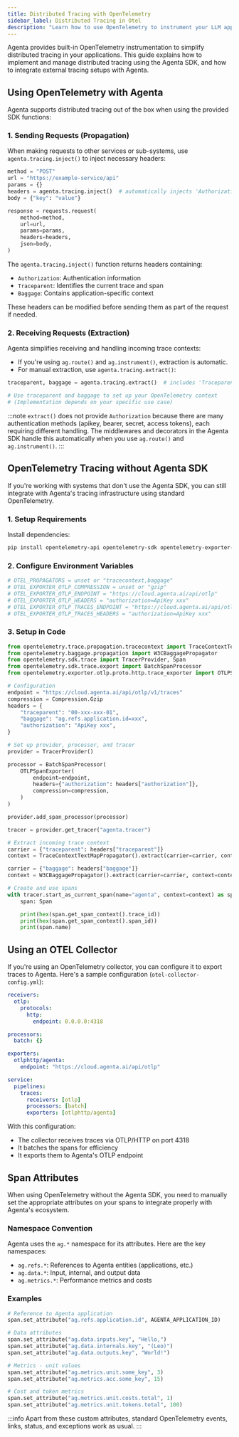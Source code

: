 ```yaml
---
title: Distributed Tracing with OpenTelemetry
sidebar_label: Distributed Tracing in Otel
description: "Learn how to use OpenTelemetry to instrument your LLM application with Agenta for enhanced observability."
---
```


Agenta provides built-in OpenTelemetry instrumentation to simplify distributed tracing in your applications. This guide explains how to implement and manage distributed tracing using the Agenta SDK, and how to integrate external tracing setups with Agenta.

## Using OpenTelemetry with Agenta
Agenta supports distributed tracing out of the box when using the provided SDK functions:

### 1. Sending Requests (Propagation)

When making requests to other services or sub-systems, use `agenta.tracing.inject()` to inject necessary headers:

```python
method = "POST"
url = "https://example-service/api"
params = {}
headers = agenta.tracing.inject()  # automatically injects 'Authorization', 'Traceparent', 'Baggage'
body = {"key": "value"}

response = requests.request(
    method=method,
    url=url,
    params=params,
    headers=headers,
    json=body,
)
```
The `agenta.tracing.inject()` function returns headers containing:

- `Authorization`: Authentication information
- `Traceparent`: Identifies the current trace and span
- `Baggage`: Contains application-specific context

These headers can be modified before sending them as part of the request if needed.

### 2. Receiving Requests (Extraction)

Agenta simplifies receiving and handling incoming trace contexts:

- If you're using `ag.route()` and `ag.instrument()`, extraction is automatic.
- For manual extraction, use `agenta.tracing.extract()`:

```python
traceparent, baggage = agenta.tracing.extract()  # includes 'Traceparent', 'Baggage'

# Use traceparent and baggage to set up your OpenTelemetry context
# (Implementation depends on your specific use case)
```

:::note
`extract()` does not provide `Authorization` because there are many authentication methods (apikey, bearer, secret, access tokens), each requiring different handling. The middlewares and decorators in the Agenta SDK handle this automatically when you use `ag.route()` and `ag.instrument()`.
:::

## OpenTelemetry Tracing without Agenta SDK
If you're working with systems that don't use the Agenta SDK, you can still integrate with Agenta's tracing infrastructure using standard OpenTelemetry.

### 1. Setup Requirements
Install dependencies:
```bash
pip install opentelemetry-api opentelemetry-sdk opentelemetry-exporter-otlp
```

### 2. Configure Environment Variables 

```bash
# OTEL_PROPAGATORS = unset or "tracecontext,baggage"
# OTEL_EXPORTER_OTLP_COMPRESSION = unset or "gzip"
# OTEL_EXPORTER_OTLP_ENDPOINT = "https://cloud.agenta.ai/api/otlp"
# OTEL_EXPORTER_OTLP_HEADERS = "authorization=ApiKey xxx"
# OTEL_EXPORTER_OTLP_TRACES_ENDPOINT = "https://cloud.agenta.ai/api/otlp/v1/traces"
# OTEL_EXPORTER_OTLP_TRACES_HEADERS = "authorization=ApiKey xxx"
```

### 3. Setup in Code
```python
from opentelemetry.trace.propagation.tracecontext import TraceContextTextMapPropagator
from opentelemetry.baggage.propagation import W3CBaggagePropagator
from opentelemetry.sdk.trace import TracerProvider, Span
from opentelemetry.sdk.trace.export import BatchSpanProcessor
from opentelemetry.exporter.otlp.proto.http.trace_exporter import OTLPSpanExporter, Compression

# Configuration
endpoint = "https://cloud.agenta.ai/api/otlp/v1/traces"
compression = Compression.Gzip
headers = {
    "traceparent": "00-xxx-xxx-01",
    "baggage": "ag.refs.application.id=xxx",
    "authorization": "ApiKey xxx",
}

# Set up provider, processor, and tracer
provider = TracerProvider()

processor = BatchSpanProcessor(
    OTLPSpanExporter(
        endpoint=endpoint,
        headers={"authorization": headers["authorization"]},
        compression=compression,
    )
)

provider.add_span_processor(processor)

tracer = provider.get_tracer("agenta.tracer")

# Extract incoming trace context
carrier = {"traceparent": headers["traceparent"]}
context = TraceContextTextMapPropagator().extract(carrier=carrier, context=None)

carrier = {"baggage": headers["baggage"]}
context = W3CBaggagePropagator().extract(carrier=carrier, context=context)

# Create and use spans
with tracer.start_as_current_span(name="agenta", context=context) as span:
    span: Span

    print(hex(span.get_span_context().trace_id))
    print(hex(span.get_span_context().span_id))
    print(span.name)
```

## Using an OTEL Collector

If you're using an OpenTelemetry collector, you can configure it to export traces to Agenta.
Here's a sample configuration (`otel-collector-config.yml`):

```yaml
receivers:
  otlp:
    protocols:
      http:
        endpoint: 0.0.0.0:4318

processors:
  batch: {}

exporters:
  otlphttp/agenta:
    endpoint: "https://cloud.agenta.ai/api/otlp"

service:
  pipelines:
    traces:
      receivers: [otlp]
      processors: [batch]
      exporters: [otlphttp/agenta]
```

With this configuration:

- The collector receives traces via OTLP/HTTP on port 4318
- It batches the spans for efficiency
- It exports them to Agenta's OTLP endpoint

## Span Attributes

When using OpenTelemetry without the Agenta SDK, you need to manually set the appropriate attributes on your spans to integrate properly with Agenta's ecosystem.

### Namespace Convention

Agenta uses the `ag.*` namespace for its attributes. Here are the key namespaces:

- `ag.refs.*`: References to Agenta entities (applications, etc.)
- `ag.data.*`: Input, internal, and output data
- `ag.metrics.*`: Performance metrics and costs

### Examples

```python
# Reference to Agenta application
span.set_attribute("ag.refs.application.id", AGENTA_APPLICATION_ID)

# Data attributes
span.set_attribute("ag.data.inputs.key", "Hello,")
span.set_attribute("ag.data.internals.key", "(Leo)")
span.set_attribute("ag.data.outputs.key", "World!")

# Metrics - unit values
span.set_attribute("ag.metrics.unit.some_key", 3)
span.set_attribute("ag.metrics.acc.some_key", 15)

# Cost and token metrics
span.set_attribute("ag.metrics.unit.costs.total", 1)
span.set_attribute("ag.metrics.unit.tokens.total", 100)
```

:::info
Apart from these custom attributes, standard OpenTelemetry events, links, status, and exceptions work as usual.
:::